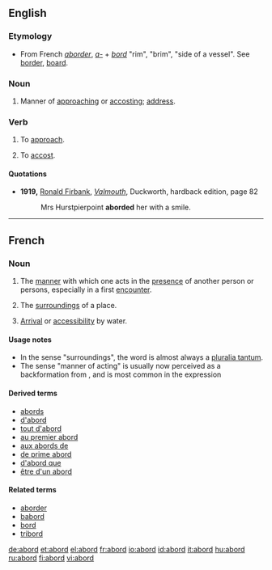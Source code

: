 ==English==

===Etymology===
*From French ''[[aborder]]'', ''[[a-]]'' + ''[[bord]]'' "rim", "brim", "side of a vessel". See [[border]], [[board]].

===Noun===
{{en-noun}}
# Manner of [[approach]]ing or [[accost]]ing; [[address]].

===Verb===
{{en-verb}}
# {{obsolete}} To [[approach]].
# {{obsolete}} To [[accost]].

====Quotations====
*'''1919,''' [[w:Ronald Firbank|Ronald Firbank]], ''[[w:Valmouth|Valmouth]]'', Duckworth, hardback edition, page 82
*: Mrs Hurstpierpoint '''aborded''' her with a smile.

----
==French==

===Noun===
{{fr-noun|m}}

# {{literary}} The [[manner]] with which one acts in the [[presence]] of another person or persons, especially in a first [[encounter]].
# {{rare}} The [[surrounding]]s of a place.
# {{archaic}} [[arrival|Arrival]] or [[accessibility]] by water.

====Usage notes====
*In the sense "surroundings", the word is almost always a [[pluralia tantum]].
*The sense "manner of acting" is usually now perceived as a backformation from {{term|aborder||to approach}}, and is most common in the expression {{term|être d'un abord}}

====Derived terms====
*[[abords]]
*[[d'abord]]
*[[tout d'abord]]
*[[au premier abord]]
*[[aux abords de]]
*[[de prime abord]]
*[[d'abord que]]
*[[être d'un abord]]

====Related terms====
*[[aborder]]
*[[babord]]
*[[bord#French|bord]]
*[[tribord]]

[[de:abord]]
[[et:abord]]
[[el:abord]]
[[fr:abord]]
[[io:abord]]
[[id:abord]]
[[it:abord]]
[[hu:abord]]
[[ru:abord]]
[[fi:abord]]
[[vi:abord]]